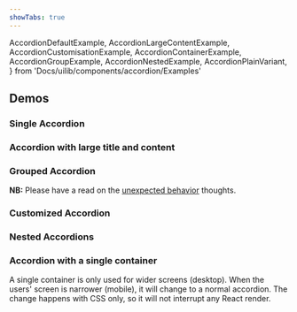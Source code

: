 ```yaml
---
showTabs: true
---
```


  AccordionDefaultExample,
  AccordionLargeContentExample,
  AccordionCustomisationExample,
  AccordionContainerExample,
  AccordionGroupExample,
  AccordionNestedExample,
  AccordionPlainVariant,
} from 'Docs/uilib/components/accordion/Examples'

## Demos

### Single Accordion

<AccordionDefaultExample />

### Accordion with large title and content

<AccordionLargeContentExample />

### Grouped Accordion

**NB:** Please have a read on the [unexpected behavior](/uilib/components/accordion/info#unexpected-behavior) thoughts.

<AccordionGroupExample />

### Customized Accordion

<AccordionCustomisationExample />

### Nested Accordions

<AccordionNestedExample />

### Accordion with a single container

A single container is only used for wider screens (desktop). When the users' screen is narrower (mobile), it will change to a normal accordion. The change happens with CSS only, so it will not interrupt any React render.

<AccordionContainerExample />

<AccordionPlainVariant />
